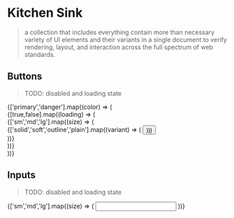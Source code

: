 
<Meta title="Kitchen Sink" />

# Kitchen Sink
> a collection that includes everything contain more than necessary variety of UI
elements and their variants in a single document to verify rendering, layout,
and interaction across the full spectrum of web standards.

## Buttons

> TODO: disabled and loading state

<div style={{display:'flex',flexWrap:'wrap',alignItems:'start'}}>
{['primary','danger'].map((color) => (
<div>
{[true,false].map((loading) => (
<div>
{['sm','md','lg'].map((size) => (
<div>
{['solid','soft','outline','plain'].map((variant) => (
  <Button
    label="Add new"
    size={size}
    variant={variant}
    color={color}
    loading={loading}
    style={{margin:2}}
  />
))}
</div>
))}
</div>
))}
</div>
))}
</div>

## Inputs

> TODO: disabled and loading state

<div style={{display:'flex',flexWrap:'wrap',alignItems:'start'}}>
{['sm','md','lg'].map((size) => (
  <Input
    size={size}
    style={{margin:2}}
  />
))}
</div>
